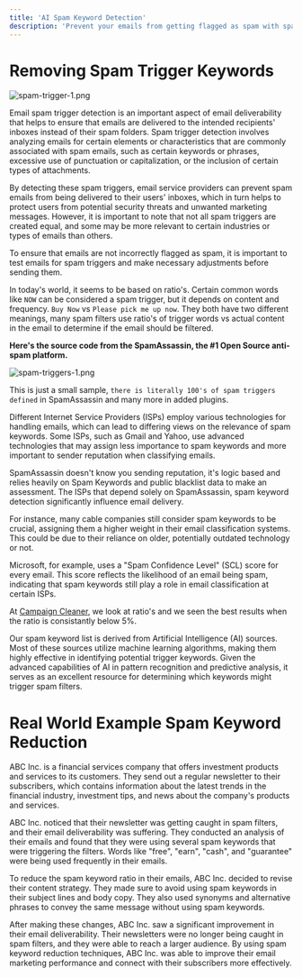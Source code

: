 ```yaml
---
title: 'AI Spam Keyword Detection'
description: 'Prevent your emails from getting flagged as spam with spam trigger detection. Identify and eliminate content that triggers spam filters. Boost email deliverability now.'
---
```


# Removing Spam Trigger Keywords

![spam-trigger-1.png](/images/spam-keyword-ratio-2.png)

Email spam trigger detection is an important aspect of email deliverability that helps to ensure that emails are delivered to the intended recipients' inboxes instead of their spam folders. Spam trigger detection involves analyzing emails for certain elements or characteristics that are commonly associated with spam emails, such as certain keywords or phrases, excessive use of punctuation or capitalization, or the inclusion of certain types of attachments.

By detecting these spam triggers, email service providers can prevent spam emails from being delivered to their users' inboxes, which in turn helps to protect users from potential security threats and unwanted marketing messages. However, it is important to note that not all spam triggers are created equal, and some may be more relevant to certain industries or types of emails than others.

To ensure that emails are not incorrectly flagged as spam, it is important to test emails for spam triggers and make necessary adjustments before sending them. 

In today's world, it seems to be based on ratio's. Certain common words like `NOW` can be considered a spam trigger, but it depends on content and frequency. `Buy Now` vs `Please pick me up now`. They both have two different meanings, many spam filters use ratio's of trigger words vs actual content in the email to determine if the email should be filtered.

**Here's the source code from the SpamAssassin, the #1 Open Source anti-spam platform.**

![spam-triggers-1.png](/images/spam-triggers-1.png)

This is just a small sample, `there is literally 100's of spam triggers defined` in SpamAssassin and many more in added plugins. 

Different Internet Service Providers (ISPs) employ various technologies for handling emails, which can lead to differing views on the relevance of spam keywords. Some ISPs, such as Gmail and Yahoo, use advanced technologies that may assign less importance to spam keywords and more important to sender reputation when classifying emails. 

SpamAssassin doesn't know you sending reputation, it's logic based and relies heavily on Spam Keywords and public blacklist data to make an assessment. The ISPs that depend solely on SpamAssassin, spam keyword detection significantly influence email delivery.

For instance, many cable companies still consider spam keywords to be crucial, assigning them a higher weight in their email classification systems. This could be due to their reliance on older, potentially outdated technology or not.

Microsoft, for example, uses a "Spam Confidence Level" (SCL) score for every email. This score reflects the likelihood of an email being spam, indicating that spam keywords still play a role in email classification at certain ISPs.

At [Campaign Cleaner](https://campaigncleaner.com), we look at ratio's and we seen the best results when the ratio is consistantly below 5%.

Our spam keyword list is derived from Artificial Intelligence (AI) sources. Most of these sources utilize machine learning algorithms, making them highly effective in identifying potential trigger keywords. Given the advanced capabilities of AI in pattern recognition and predictive analysis, it serves as an excellent resource for determining which keywords might trigger spam filters.


# Real World Example Spam Keyword Reduction
<Note>
ABC Inc. is a financial services company that offers investment products and services to its customers. They send out a regular newsletter to their subscribers, which contains information about the latest trends in the financial industry, investment tips, and news about the company's products and services.
 
ABC Inc. noticed that their newsletter was getting caught in spam filters, and their email deliverability was suffering. They conducted an analysis of their emails and found that they were using several spam keywords that were triggering the filters. Words like "free", "earn", "cash", and "guarantee" were being used frequently in their emails.
 
To reduce the spam keyword ratio in their emails, ABC Inc. decided to revise their content strategy. They made sure to avoid using spam keywords in their subject lines and body copy. They also used synonyms and alternative phrases to convey the same message without using spam keywords.
 
After making these changes, ABC Inc. saw a significant improvement in their email deliverability. Their newsletters were no longer being caught in spam filters, and they were able to reach a larger audience. By using spam keyword reduction techniques, ABC Inc. was able to improve their email marketing performance and connect with their subscribers more effectively.
</Note>
